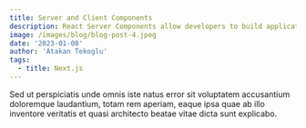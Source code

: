 ```yaml
---
title: Server and Client Components
description: React Server Components allow developers to build applications that span the server and client.
image: /images/blog/blog-post-4.jpeg
date: '2023-01-08'
author: 'Atakan Tekoglu'
tags:
  - title: Next.js
---
```


Sed ut perspiciatis unde omnis iste natus error sit voluptatem accusantium doloremque laudantium, totam rem aperiam, eaque ipsa quae ab illo inventore veritatis et quasi architecto beatae vitae dicta sunt explicabo.
